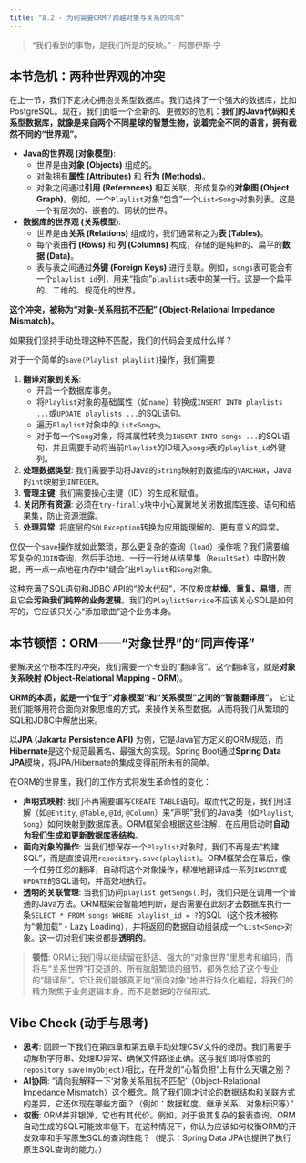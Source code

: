 ```yaml
---
title: "8.2 - 为何需要ORM？跨越对象与关系的鸿沟"
---
```


> "我们看到的事物，是我们所是的反映。" - 阿娜伊斯·宁

## 本节危机：两种世界观的冲突

在上一节，我们下定决心拥抱关系型数据库。我们选择了一个强大的数据库，比如PostgreSQL。现在，我们面临一个全新的、更微妙的危机：**我们的Java代码和关系型数据库，就像是来自两个不同星球的智慧生物，说着完全不同的语言，拥有截然不同的“世界观”。**

*   **Java的世界观 (对象模型)**:
    *   世界是由**对象 (Objects)** 组成的。
    *   对象拥有**属性 (Attributes)** 和 **行为 (Methods)**。
    *   对象之间通过**引用 (References)** 相互关联，形成复杂的**对象图 (Object Graph)**。例如，一个`Playlist`对象“包含”一个`List<Song>`对象列表。这是一个有层次的、嵌套的、网状的世界。

*   **数据库的世界观 (关系模型)**:
    *   世界是由**关系 (Relations)** 组成的，我们通常称之为**表 (Tables)**。
    *   每个表由**行 (Rows)** 和 **列 (Columns)** 构成，存储的是纯粹的、扁平的**数据 (Data)**。
    *   表与表之间通过**外键 (Foreign Keys)** 进行关联。例如，`songs`表可能会有一个`playlist_id`列，用来“指向”`playlists`表中的某一行。这是一个扁平的、二维的、规范化的世界。

**这个冲突，被称为“对象-关系阻抗不匹配” (Object-Relational Impedance Mismatch)。**

如果我们坚持手动处理这种不匹配，我们的代码会变成什么样？

对于一个简单的`save(Playlist playlist)`操作，我们需要：

1.  **翻译对象到关系**:
    *   开启一个数据库事务。
    *   将`Playlist`对象的基础属性（如`name`）转换成`INSERT INTO playlists ...`或`UPDATE playlists ...`的SQL语句。
    *   遍历`Playlist`对象中的`List<Song>`。
    *   对于每一个`Song`对象，将其属性转换为`INSERT INTO songs ...`的SQL语句，并且需要手动将当前`Playlist`的ID填入`songs`表的`playlist_id`外键列。
2.  **处理数据类型**: 我们需要手动将Java的`String`映射到数据库的`VARCHAR`，Java的`int`映射到`INTEGER`。
3.  **管理主键**: 我们需要操心主键（ID）的生成和赋值。
4.  **关闭所有资源**: 必须在`try-finally`块中小心翼翼地关闭数据库连接、语句和结果集，防止资源泄露。
5.  **处理异常**: 将底层的`SQLException`转换为应用能理解的、更有意义的异常。

仅仅一个`save`操作就如此繁琐，那么更复杂的查询（`load`）操作呢？我们需要编写复杂的`JOIN`查询，然后手动地、一行一行地从结果集（`ResultSet`）中取出数据，再一点一点地在内存中“缝合”出`Playlist`和`Song`对象。

这种充满了SQL语句和JDBC API的“胶水代码”，不仅极度**枯燥、重复、易错**，而且它会**污染我们纯粹的业务逻辑**。我们的`PlaylistService`不应该关心SQL是如何写的，它应该只关心“添加歌曲”这个业务本身。

## 本节顿悟：ORM——“对象世界”的“同声传译”

要解决这个根本性的冲突，我们需要一个专业的“翻译官”。这个翻译官，就是**对象关系映射 (Object-Relational Mapping - ORM)**。

**ORM的本质，就是一个位于“对象模型”和“关系模型”之间的“智能翻译层”。** 它让我们能够用符合面向对象思维的方式，来操作关系型数据，从而将我们从繁琐的SQL和JDBC中解放出来。

以**JPA (Jakarta Persistence API)** 为例，它是Java官方定义的ORM规范，而**Hibernate**是这个规范最著名、最强大的实现。Spring Boot通过**Spring Data JPA**模块，将JPA/Hibernate的集成变得前所未有的简单。

在ORM的世界里，我们的工作方式将发生革命性的变化：

*   **声明式映射**: 我们不再需要编写`CREATE TABLE`语句。取而代之的是，我们用注解（如`@Entity`, `@Table`, `@Id`, `@Column`）来“声明”我们的Java类（如`Playlist`, `Song`）如何映射到数据库表。ORM框架会根据这些注解，在应用启动时**自动为我们生成和更新数据库表结构**。
*   **面向对象的操作**: 当我们想保存一个`Playlist`对象时，我们不再是去“构建SQL”，而是直接调用`repository.save(playlist)`。ORM框架会在幕后，像一个任劳任怨的翻译，自动将这个对象操作，精准地翻译成一系列`INSERT`或`UPDATE`的SQL语句，并高效地执行。
*   **透明的关联管理**: 当我们访问`playlist.getSongs()`时，我们只是在调用一个普通的Java方法。ORM框架会智能地判断，是否需要在此刻才去数据库执行一条`SELECT * FROM songs WHERE playlist_id = ?`的SQL（这个技术被称为“懒加载” - Lazy Loading），并将返回的数据自动组装成一个`List<Song>`对象。这一切对我们来说都是**透明的**。

> **顿悟**: ORM让我们得以继续留在舒适、强大的“对象世界”里思考和编码，而将与“关系世界”打交道的、所有肮脏繁琐的细节，都外包给了这个专业的“翻译层”。它让我们能够真正地“面向对象”地进行持久化编程，将我们的精力聚焦于业务逻辑本身，而不是数据的存储形式。


## Vibe Check (动手与思考)

*   **思考**: 回顾一下我们在第四章和第五章手动处理CSV文件的经历。我们需要手动解析字符串、处理IO异常、确保文件路径正确。这与我们即将体验的`repository.save(myObject)`相比，在开发的“心智负担”上有什么天壤之别？
*   **AI协同**: "请向我解释一下‘对象关系阻抗不匹配’（Object-Relational Impedance Mismatch）这个概念。除了我们刚才讨论的数据结构和关联方式的差异，它还体现在哪些方面？（例如：数据粒度、继承关系、对象标识等）"
*   **权衡**: ORM并非银弹，它也有其代价。例如，对于极其复杂的报表查询，ORM自动生成的SQL可能效率低下。在这种情况下，你认为应该如何权衡ORM的开发效率和手写原生SQL的查询性能？（提示：Spring Data JPA也提供了执行原生SQL查询的能力。） 